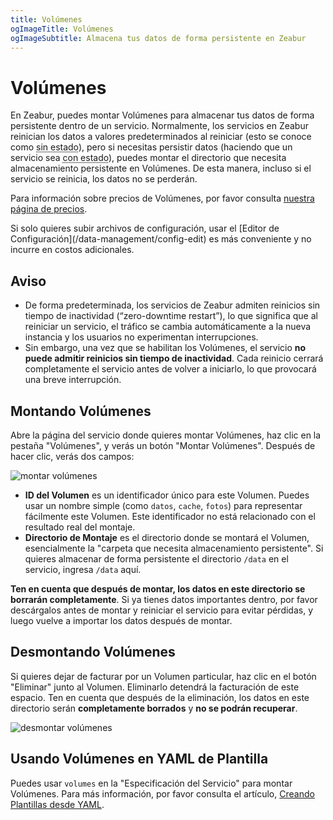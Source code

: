```yaml
---
title: Volúmenes
ogImageTitle: Volúmenes
ogImageSubtitle: Almacena tus datos de forma persistente en Zeabur
---
```



# Volúmenes

En Zeabur, puedes montar Volúmenes para almacenar tus datos de forma persistente dentro de un servicio. Normalmente, los servicios en Zeabur reinician los datos a valores predeterminados al reiniciar (esto se conoce como <abbr title="Sin estado">sin estado</abbr>), pero si necesitas persistir datos (haciendo que un servicio sea <abbr title="Con estado">con estado</abbr>), puedes montar el directorio que necesita almacenamiento persistente en Volúmenes. De esta manera, incluso si el servicio se reinicia, los datos no se perderán.

Para información sobre precios de Volúmenes, por favor consulta [nuestra página de precios](/billing/pricing).

<Callout type="info">
    Si solo quieres subir archivos de configuración, usar el [Editor de Configuración](/data-management/config-edit) es más conveniente y no incurre en costos adicionales.
</Callout>

## Aviso

- De forma predeterminada, los servicios de Zeabur admiten reinicios sin tiempo de inactividad (“zero-downtime restart”), lo que significa que al reiniciar un servicio, el tráfico se cambia automáticamente a la nueva instancia y los usuarios no experimentan interrupciones.
- Sin embargo, una vez que se habilitan los Volúmenes, el servicio **no puede admitir reinicios sin tiempo de inactividad**. Cada reinicio cerrará completamente el servicio antes de volver a iniciarlo, lo que provocará una breve interrupción.

## Montando Volúmenes

Abre la página del servicio donde quieres montar Volúmenes, haz clic en la pestaña "Volúmenes", y verás un botón "Montar Volúmenes". Después de hacer clic, verás dos campos:

![montar volúmenes](/data-management/volumes/mount-volumes.webp)

- **ID del Volumen** es un identificador único para este Volumen. Puedes usar un nombre simple (como `datos`, `cache`, `fotos`) para representar fácilmente este Volumen. Este identificador no está relacionado con el resultado real del montaje.
- **Directorio de Montaje** es el directorio donde se montará el Volumen, esencialmente la "carpeta que necesita almacenamiento persistente". Si quieres almacenar de forma persistente el directorio `/data` en el servicio, ingresa `/data` aquí.

**Ten en cuenta que después de montar, los datos en este directorio se borrarán completamente**. Si ya tienes datos importantes dentro, por favor descárgalos antes de montar y reiniciar el servicio para evitar pérdidas, y luego vuelve a importar los datos después de montar.

## Desmontando Volúmenes

Si quieres dejar de facturar por un Volumen particular, haz clic en el botón "Eliminar" junto al Volumen. Eliminarlo detendrá la facturación de este espacio. Ten en cuenta que después de la eliminación, los datos en este directorio serán **completamente borrados** y **no se podrán recuperar**.

![desmontar volúmenes](/data-management/volumes/unmount-volumes.webp)

## Usando Volúmenes en YAML de Plantilla

Puedes usar `volumes` en la "Especificación del Servicio" para montar Volúmenes. Para más información, por favor consulta el artículo, [Creando Plantillas desde YAML](/template/template-in-code).
